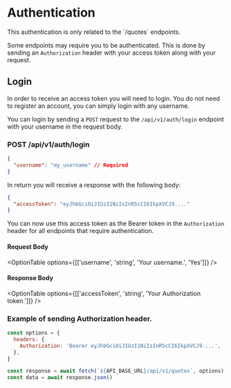 
# Authentication

<Callout type="info">
  This authentication is only related to the `/quotes` endpoints.
</Callout>

Some endpoints may require you to be authenticated. This is done by sending an `Authorization` header with your access token along with your request.

## Login

In order to receive an access token you will need to login. You do not need to register an account, you can simply login with any username.

You can login by sending a `POST` request to the `/api/v1/auth/login` endpoint with your username in the request body.

### POST /api/v1/auth/login

```json
{
  "username": "my_username" // Required
}
```

In return you will receive a response with the following body:

```json
{
  "accessToken": "eyJhbGciOiJIUzI1NiIsInR5cCI6IkpXVCJ9...."
}
```

You can now use this access token as the Bearer token in the `Authorization` header for all endpoints that require authentication.

#### Request Body

<OptionTable options={[['username', 'string', 'Your username.', 'Yes']]} />

#### Response Body

<OptionTable
  options={[['accessToken', 'string', 'Your Authorization token.']]}
/>

### Example of sending Authorization header.

```js
const options = {
  headers: {
    Authorization: 'Bearer eyJhbGciOiJIUzI1NiIsInR5cCI6IkpXVCJ9....',
  },
}

const response = await fetch(`${API_BASE_URL}/api/v1/quotes`, options)
const data = await response.json()
```

